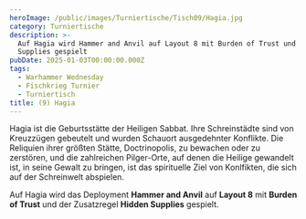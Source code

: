 ```yaml
---
heroImage: /public/images/Turniertische/Tisch09/Hagia.jpg
category: Turniertische
description: >-
  Auf Hagia wird Hammer and Anvil auf Layout 8 mit Burden of Trust und Hidden
  Supplies gespielt 
pubDate: 2025-01-03T00:00:00.000Z
tags:
  - Warhammer Wednesday
  - Fischkrieg Turnier
  - Turniertisch
title: (9) Hagia
---
```


Hagia ist die Geburtsstätte der Heiligen Sabbat. Ihre Schreinstädte sind von Kreuzzügen gebeutelt und wurden Schauort ausgedehnter Konflikte. Die Reliquien ihrer größten Stätte, Doctrinopolis, zu bewachen oder zu zerstören, und die zahlreichen Pilger-Orte, auf denen die Heilige gewandelt ist, in seine Gewalt zu bringen, ist das spirituelle Ziel von Konlfikten, die sich auf der Schreinwelt abspielen.

Auf Hagia wird das Deployment **Hammer and Anvil** auf **Layout 8** mit **Burden of Trust** und der Zusatzregel **Hidden Supplies** gespielt. 
